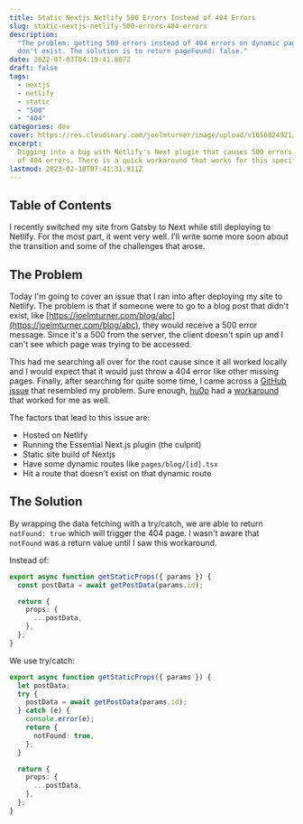 ```yaml
---
title: Static Nextjs Netlify 500 Errors Instead of 404 Errors
slug: static-nextjs-netlify-500-errors-404-errors
description:
  "The problem: getting 500 errors instead of 404 errors on dynamic pages that
  don't exist. The solution is to return pageFound: false."
date: 2022-07-03T04:19:41.807Z
draft: false
tags:
  - nextjs
  - netlify
  - static
  - "500"
  - "404"
categories: dev
cover: https://res.cloudinary.com/joelmturner/image/upload/v1656824921/Posts/nextjs-netlify-500-errors
excerpt:
  Digging into a bug with Netlify's Next plugin that causes 500 errors instead
  of 404 errors. There is a quick workaround that works for this specific case.
lastmod: 2023-02-18T07:41:31.911Z
---
```


## Table of Contents

I recently switched my site from Gatsby to Next while still deploying to Netlify. For the most part, it went very well. I'll write some more soon about the transition and some of the challenges that arose.

## The Problem

Today I'm going to cover an issue that I ran into after deploying my site to Netlify. The problem is that if someone were to go to a blog post that didn't exist, like [https://joelmturner.com/blog/abc](https://joelmturner.com/blog/abc), they would receive a 500 error message. Since it's a 500 from the server, the client doesn't spin up and I can't see which page was trying to be accessed.

This had me searching all over for the root cause since it all worked locally and I would expect that it would just throw a 404 error like other missing pages. Finally, after searching for quite some time, I came across a [GitHub issue](https://github.com/netlify/netlify-plugin-nextjs/issues/1179) that resembled my problem. Sure enough, [hu0p](https://github.com/hu0p) had a [workaround](https://github.com/netlify/netlify-plugin-nextjs/issues/1179#issuecomment-1110301726) that worked for me as well.

The factors that lead to this issue are:

- Hosted on Netlify
- Running the Essential Next.js plugin (the culprit)
- Static site build of Nextjs
- Have some dynamic routes like `pages/blog/[id].tsx`
- Hit a route that doesn't exist on that dynamic route

## The Solution

By wrapping the data fetching with a try/catch, we are able to return `notFound: true` which will trigger the 404 page. I wasn't aware that `notFound` was a return value until I saw this workaround.

Instead of:

```ts
export async function getStaticProps({ params }) {
  const postData = await getPostData(params.id);

  return {
    props: {
      ...postData,
    },
  };
}
```

We use try/catch:

```ts {2-10}
export async function getStaticProps({ params }) {
  let postData;
  try {
    postData = await getPostData(params.id);
  } catch (e) {
    console.error(e);
    return {
      notFound: true,
    };
  }

  return {
    props: {
      ...postData,
    },
  };
}
```
